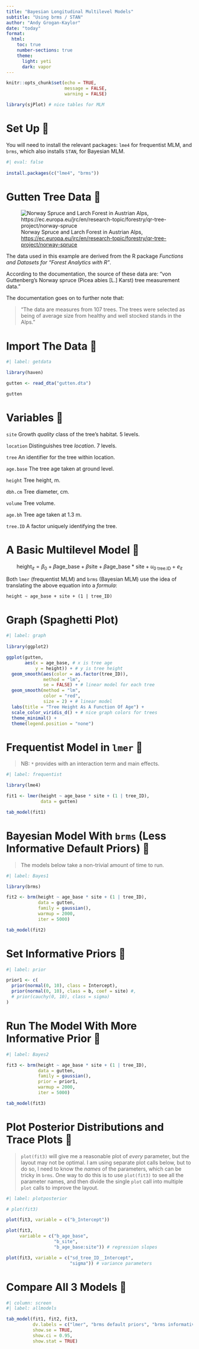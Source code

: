```yaml
---
title: "Bayesian Longitudinal Multilevel Models"
subtitle: "Using brms / STAN"
author: "Andy Grogan-Kaylor"
date: "today"
format:
  html:
    toc: true
    number-sections: true
    theme:
      light: yeti
      dark: vapor
---
```


```r

knitr::opts_chunk$set(echo = TRUE, 
                      message = FALSE,
                      warning = FALSE)

library(sjPlot) # nice tables for MLM

```

# Set Up 🌲

You will need to install the relevant packages: `lme4` for frequentist MLM, and `brms`, which also installs `STAN`, for Bayesian MLM.

```r
#| eval: false
 
install.packages(c("lme4", "brms"))

```

# Gutten Tree Data 🌲

![Norway Spruce and Larch Forest in Austrian Alps, <https://ec.europa.eu/jrc/en/research-topic/forestry/qr-tree-project/norway-spruce>](fotolia-small.jpg)

The data used in this example are derived from the R package *Functions and Datasets for "Forest Analytics with R"*.

According to the documentation, the source of these data are: "von Guttenberg's Norway spruce (Picea abies [L.] Karst) tree measurement data."

The documentation goes on to further note that:

> "The data are measures from 107 trees. The trees were selected as being of average size from healthy and well stocked stands in the Alps."

# Import The Data 🌲

```r
#| label: getdata

library(haven)

gutten <- read_dta("gutten.dta")

gutten 

```

# Variables 🌲

`site` Growth *quality* class of the tree's habitat. 5 levels.

`location` Distinguishes tree *location*. 7 levels.

`tree` An identifier for the tree within location.

`age.base` The tree age taken at ground level.

`height` Tree height, m.

`dbh.cm` Tree diameter, cm.

`volume` Tree volume.

`age.bh` Tree age taken at 1.3 m.

`tree.ID` A factor uniquely identifying the tree.

# A Basic Multilevel Model 🌲

$$\text{height}_{it} = \beta_0 + \beta \text{age_base} + \beta \text{site} + \beta \text{age_base * site} + u_{0 \text{ tree.ID}} + e_{it}$$

Both `lmer` (frequentist MLM) and `brms` (Bayesian MLM) use the idea of translating the above equation into a *formula*:

`height ~ age_base + site + (1 | tree_ID)`

# Graph (Spaghetti Plot)

```r
#| label: graph
 
library(ggplot2)

ggplot(gutten,
       aes(x = age_base, # x is tree age
           y = height)) + # y is tree height
  geom_smooth(aes(color = as.factor(tree_ID)), 
              method = "lm",
              se = FALSE) + # linear model for each tree
  geom_smooth(method = "lm", 
              color = "red",
              size = 2) + # linear model 
  labs(title = "Tree Height As A Function Of Age") +
  scale_color_viridis_d() + # nice graph colors for trees
  theme_minimal() +
  theme(legend.position = "none")

```

# Frequentist Model in `lmer` 🌲

> NB: `*` provides with an interaction term and main effects.
 
```r
#| label: frequentist

library(lme4)

fit1 <- lmer(height ~ age_base * site + (1 | tree_ID), 
             data = gutten)

tab_model(fit1)

```

# Bayesian Model With `brms` (Less Informative Default Priors) 🌲

> The models below take a non-trivial amount of time to run.

```r
#| label: Bayes1

library(brms)

fit2 <- brm(height ~ age_base * site + (1 | tree_ID), 
            data = gutten,
            family = gaussian(), 
            warmup = 2000, 
            iter = 5000)

tab_model(fit2)

```

# Set Informative Priors 🌲

```r
#| label: prior

prior1 <- c(
  prior(normal(0, 10), class = Intercept), 
  prior(normal(0, 10), class = b, coef = site) #,
  # prior(cauchy(0, 10), class = sigma)
)

```

# Run The Model With More Informative Prior 🌲

```r
#| label: Bayes2

fit3 <- brm(height ~ age_base * site + (1 | tree_ID), 
            data = gutten,
            family = gaussian(), 
            prior = prior1,
            warmup = 2000, 
            iter = 5000)

tab_model(fit3)

```

# Plot Posterior Distributions and Trace Plots 🌲

> `plot(fit3)` will give me a reasonable plot of *every* parameter, but the layout may not be optimal. I am using separate plot calls below, but to do so, I need to know the *names* of the parameters, which can be tricky in `brms`. One way to do this is to use `plot(fit3)` to see all the parameter names, and then divide the single `plot` call into multiple `plot` calls to improve the layout.

```r
#| label: plotposterior

# plot(fit3)

plot(fit3, variable = c("b_Intercept"))

plot(fit3, 
     variable = c("b_age_base", 
                  "b_site",
                  "b_age_base:site")) # regression slopes

plot(fit3, variable = c("sd_tree_ID__Intercept",
                        "sigma")) # variance parameters

```

# Compare All 3 Models 🌲

```r
#| column: screen
#| label: allmodels

tab_model(fit1, fit2, fit3,
          dv.labels = c("lmer", "brms default priors", "brms informative priors"), 
          show.se = TRUE,
          show.ci = 0.95,
          show.stat = TRUE)

```







